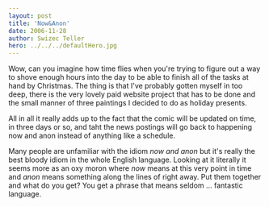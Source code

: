```yaml
---
layout: post
title: 'Now&Anon'
date: 2006-11-28
author: Swizec Teller
hero: ../../../defaultHero.jpg
---
```

Wow, can you imagine how time flies when you're trying to figure out a way to shove enough hours into the day to be able to finish all of the tasks at hand by Christmas. The thing is that I've probably gotten myself in too deep, there is the very lovely paid website project that has to be done and the small manner of three paintings I decided to do as holiday presents.

All in all it really adds up to the fact that the comic will be updated on time, in three days or so, and taht the news postings will go back to happening now and anon instead of anything like a schedule.

Many people are unfamiliar with the idiom _now and anon_ but it's really the best bloody idiom in the whole English language. Looking at it literally it seems more as an oxy moron where _now_ means at this very point in time and _anon_ means something along the lines of right away. Put them together and what do you get? You get a phrase that means seldom ... fantastic language.